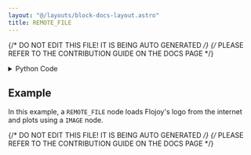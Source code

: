 ```yaml
---
layout: "@/layouts/block-docs-layout.astro"
title: REMOTE_FILE
---
```


{/* DO NOT EDIT THIS FILE! IT IS BEING AUTO GENERATED */}
{/* PLEASE REFER TO THE CONTRIBUTION GUIDE ON THE DOCS PAGE */}


<PythonDocsDisplay docstring={docstring} />

<details>
<summary>Python Code</summary>

```python
from urllib.parse import urlparse

from flojoy import flojoy, Image, DataFrame, Grayscale, TextBlob
from typing import Literal, Optional
import numpy as np
from PIL import Image as PIL_Image
import pandas as pd

import requests
from io import BytesIO


def get_file_url(url: str):
    parse_result = urlparse(url)
    if not all([parse_result.scheme, parse_result.netloc]):
        raise ValueError(f"'{url}' is not a valid URL.")
    return url


# TODO: Consolidate remote files (S3, HTTP, etc...) and perhaps even merge REMOTE_FILE AND LOCAL_FILE in a single node.
@flojoy(
    deps={
        "xlrd": "2.0.1",
        "lxml": "4.9.2",
        "openpyxl": "3.0.10",
        "scikit-image": "0.21.0",
    }
)
def REMOTE_FILE(
    file_url: str = None,
    default: Optional[TextBlob] = None,
    file_type: Literal["Image", "Grayscale", "JSON", "CSV", "Excel", "XML"] = "Image",
) -> Image | DataFrame:
    """The REMOTE_FILE node loads a remote file using an HTTP URL and converts it to a DataContainer class.

    Note: If both the file_url and default are not specified when file_type="Image", a default image will be loaded.

    For now, REMOTE_FILE only supports HTTP file URLs, in particular GCP URL (starting with gcp://). S3 URL (starting with s3://) and other bucket-like URLs are not supported.

    If the file url is not specified and the default input is not connected, or if the file url is not a valid URL, a ValueError is raised.

    Parameters
    ----------
    file_url : str
        URL of the file to be loaded.
    default : Optional[TextBlob]
        If this input node is connected, the file URL will be taken from
        the output of the connected node.
        To be used in conjunction with batch processing.
    file_type : str
        Type of file to load, default = image.

    Returns
    -------
    Image|DataFrame
        Image for file_type 'image'.
        DataFrame for file_type 'json', 'csv', 'excel', 'xml'.
    """

    file_url = default.text_blob if default else file_url
    file_url = "" if file_url is None else file_url

    match file_type:
        case "Image":
            file_url = get_file_url(file_url)
            response = requests.get(file_url)
            f = PIL_Image.open(BytesIO(response.content))
            img_array = np.array(f.convert("RGBA"))
            red_channel = img_array[:, :, 0]
            green_channel = img_array[:, :, 1]
            blue_channel = img_array[:, :, 2]
            if img_array.shape[2] == 4:
                alpha_channel = img_array[:, :, 3]
            else:
                alpha_channel = None
            return Image(
                r=red_channel,
                g=green_channel,
                b=blue_channel,
                a=alpha_channel,
            )
        case "Grayscale":
            import skimage.io

            file_url = get_file_url(file_url)
            return Grayscale(img=skimage.io.imread(file_url, as_gray=True))
        case "CSV":
            file_url = get_file_url(file_url)
            df = pd.read_csv(file_url)
            return DataFrame(df=df)
        case "JSON":
            file_url = get_file_url(file_url)
            df = pd.read_json(file_url)
            return DataFrame(df=df)
        case "XML":
            file_url = get_file_url(file_url)
            df = pd.read_xml(file_url)
            return DataFrame(df=df)
        case "Excel":
            file_url = get_file_url(file_url)
            df = pd.read_excel(file_url)
            return DataFrame(df=df)

```

[Find this Flojoy Block on GitHub](https://github.com/flojoy-ai/blocks/blob/main/blocks/LOADERS/REMOTE_FILE_SYSTEM/REMOTE_FILE/REMOTE_FILE.py)

</details>

## Example

<GetHelpWidget />

<AppDisplay app={app} blockName="REMOTE_FILE" client:visible />

In this example, a `REMOTE_FILE` node loads Flojoy's logo from the internet and plots using a `IMAGE` node.

{/* DO NOT EDIT THIS FILE! IT IS BEING AUTO GENERATED */}
{/* PLEASE REFER TO THE CONTRIBUTION GUIDE ON THE DOCS PAGE */}
